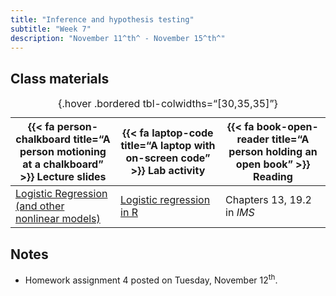 ```yaml
---
title: "Inference and hypothesis testing"
subtitle: "Week 7"
description: "November 11^th^ - November 15^th^"
---
```


## Class materials

| {{< fa person-chalkboard title="A person motioning at a chalkboard" >}} Lecture slides  |  {{< fa laptop-code title="A laptop with on-screen code" >}} Lab activity | {{< fa book-open-reader title="A person holding an open book" >}} Reading |
|----|----|----|
| [Logistic Regression (and other nonlinear models)](slides/week7/week7-slides.html){target="_blank"} | [Logistic regression in R](labs/week-7-lab.Rmd){target="_blank} | Chapters 13, 19.2 in *IMS* |
: {.hover .bordered tbl-colwidths="[30,35,35]"} 

## Notes

* Homework assignment 4 posted on Tuesday, November 12^th^.
